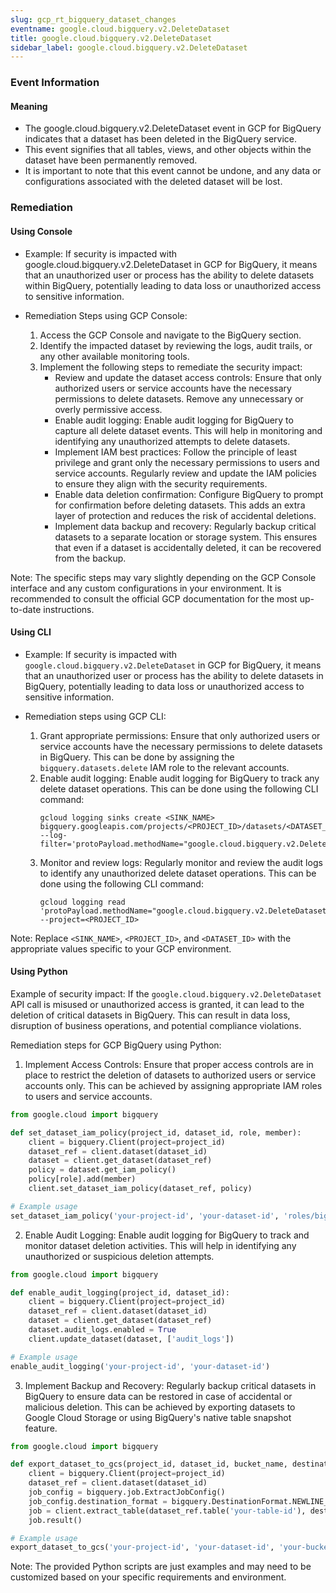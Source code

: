```yaml
--- 
slug: gcp_rt_bigquery_dataset_changes
eventname: google.cloud.bigquery.v2.DeleteDataset
title: google.cloud.bigquery.v2.DeleteDataset
sidebar_label: google.cloud.bigquery.v2.DeleteDataset
---
```

                       
### Event Information

#### Meaning

- The google.cloud.bigquery.v2.DeleteDataset event in GCP for BigQuery indicates that a dataset has been deleted in the BigQuery service.
- This event signifies that all tables, views, and other objects within the dataset have been permanently removed.
- It is important to note that this event cannot be undone, and any data or configurations associated with the deleted dataset will be lost.

### Remediation

#### Using Console

- Example: If security is impacted with google.cloud.bigquery.v2.DeleteDataset in GCP for BigQuery, it means that an unauthorized user or process has the ability to delete datasets within BigQuery, potentially leading to data loss or unauthorized access to sensitive information.

- Remediation Steps using GCP Console:
  1. Access the GCP Console and navigate to the BigQuery section.
  2. Identify the impacted dataset by reviewing the logs, audit trails, or any other available monitoring tools.
  3. Implement the following steps to remediate the security impact:
     - Review and update the dataset access controls: Ensure that only authorized users or service accounts have the necessary permissions to delete datasets. Remove any unnecessary or overly permissive access.
     - Enable audit logging: Enable audit logging for BigQuery to capture all delete dataset events. This will help in monitoring and identifying any unauthorized attempts to delete datasets.
     - Implement IAM best practices: Follow the principle of least privilege and grant only the necessary permissions to users and service accounts. Regularly review and update the IAM policies to ensure they align with the security requirements.
     - Enable data deletion confirmation: Configure BigQuery to prompt for confirmation before deleting datasets. This adds an extra layer of protection and reduces the risk of accidental deletions.
     - Implement data backup and recovery: Regularly backup critical datasets to a separate location or storage system. This ensures that even if a dataset is accidentally deleted, it can be recovered from the backup.

Note: The specific steps may vary slightly depending on the GCP Console interface and any custom configurations in your environment. It is recommended to consult the official GCP documentation for the most up-to-date instructions.

#### Using CLI

- Example: If security is impacted with `google.cloud.bigquery.v2.DeleteDataset` in GCP for BigQuery, it means that an unauthorized user or process has the ability to delete datasets in BigQuery, potentially leading to data loss or unauthorized access to sensitive information.

- Remediation steps using GCP CLI:
  1. Grant appropriate permissions: Ensure that only authorized users or service accounts have the necessary permissions to delete datasets in BigQuery. This can be done by assigning the `bigquery.datasets.delete` IAM role to the relevant accounts.
  2. Enable audit logging: Enable audit logging for BigQuery to track any delete dataset operations. This can be done using the following CLI command:
     ```
     gcloud logging sinks create <SINK_NAME> bigquery.googleapis.com/projects/<PROJECT_ID>/datasets/<DATASET_ID> --log-filter='protoPayload.methodName="google.cloud.bigquery.v2.DeleteDataset"'
     ```
  3. Monitor and review logs: Regularly monitor and review the audit logs to identify any unauthorized delete dataset operations. This can be done using the following CLI command:
     ```
     gcloud logging read 'protoPayload.methodName="google.cloud.bigquery.v2.DeleteDataset"' --project=<PROJECT_ID>
     ```

Note: Replace `<SINK_NAME>`, `<PROJECT_ID>`, and `<DATASET_ID>` with the appropriate values specific to your GCP environment.

#### Using Python

Example of security impact: If the `google.cloud.bigquery.v2.DeleteDataset` API call is misused or unauthorized access is granted, it can lead to the deletion of critical datasets in BigQuery. This can result in data loss, disruption of business operations, and potential compliance violations.

Remediation steps for GCP BigQuery using Python:

1. Implement Access Controls: Ensure that proper access controls are in place to restrict the deletion of datasets to authorized users or service accounts only. This can be achieved by assigning appropriate IAM roles to users and service accounts.

```python
from google.cloud import bigquery

def set_dataset_iam_policy(project_id, dataset_id, role, member):
    client = bigquery.Client(project=project_id)
    dataset_ref = client.dataset(dataset_id)
    dataset = client.get_dataset(dataset_ref)
    policy = dataset.get_iam_policy()
    policy[role].add(member)
    client.set_dataset_iam_policy(dataset_ref, policy)

# Example usage
set_dataset_iam_policy('your-project-id', 'your-dataset-id', 'roles/bigquery.dataEditor', 'user:example@example.com')
```

2. Enable Audit Logging: Enable audit logging for BigQuery to track and monitor dataset deletion activities. This will help in identifying any unauthorized or suspicious deletion attempts.

```python
from google.cloud import bigquery

def enable_audit_logging(project_id, dataset_id):
    client = bigquery.Client(project=project_id)
    dataset_ref = client.dataset(dataset_id)
    dataset = client.get_dataset(dataset_ref)
    dataset.audit_logs.enabled = True
    client.update_dataset(dataset, ['audit_logs'])

# Example usage
enable_audit_logging('your-project-id', 'your-dataset-id')
```

3. Implement Backup and Recovery: Regularly backup critical datasets in BigQuery to ensure data can be restored in case of accidental or malicious deletion. This can be achieved by exporting datasets to Google Cloud Storage or using BigQuery's native table snapshot feature.

```python
from google.cloud import bigquery

def export_dataset_to_gcs(project_id, dataset_id, bucket_name, destination_uri):
    client = bigquery.Client(project=project_id)
    dataset_ref = client.dataset(dataset_id)
    job_config = bigquery.job.ExtractJobConfig()
    job_config.destination_format = bigquery.DestinationFormat.NEWLINE_DELIMITED_JSON
    job = client.extract_table(dataset_ref.table('your-table-id'), destination_uri, job_config=job_config)
    job.result()

# Example usage
export_dataset_to_gcs('your-project-id', 'your-dataset-id', 'your-bucket-name', 'gs://your-bucket-name/backup.json')
```

Note: The provided Python scripts are just examples and may need to be customized based on your specific requirements and environment.


 